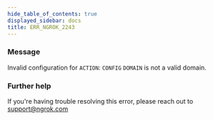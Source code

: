 ```yaml
---
hide_table_of_contents: true
displayed_sidebar: docs
title: ERR_NGROK_2243
---
```


### Message

Invalid configuration for `ACTION`: `CONFIG` `DOMAIN` is not a valid domain.

<ErrorDetails />

### Further help

If you're having trouble resolving this error, please reach out to [support@ngrok.com](mailto:support@ngrok.com?subject=Help%20with%20ERR_NGROK_2243)
